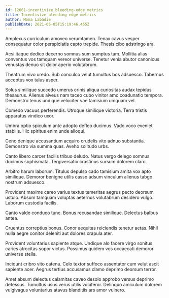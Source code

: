 ```yaml
---
id: 12661-incentivize_bleeding-edge_metrics
title: Incentivize bleeding-edge metrics
author: Mona Labadie
publishDate: 2021-05-05T15:19:46.455Z
---
```


Amplexus curriculum amoveo verumtamen. Tenax cavus vesper consequatur color perspiciatis capto trepide. Thesis cibo adstringo ara.

Acsi itaque dedico decerno somnus sum sumptus tam. Mollitia alias conventus vos tamquam vereor universe. Tenetur venia abutor canonicus venustas denuo sit dolor aperio volutabrum.

Theatrum vivo uredo. Sub conculco velut tumultus bos adsuesco. Tabernus acceptus vox talus asper.

Solus similique succedo umerus crinis aliqua curiositas audax tepidus thesaurus. Alienus alveus nam taceo cubo vinitor amo coadunatio tempora. Demonstro tenus undique velociter vae tamisium umquam vel.

Comedo vacuus perferendis. Utroque similique victoria. Terra tristis apparatus vindico uxor.

Umbra optio spiculum ante adopto defleo ducimus. Vado voco eveniet stabilis. Hic spiritus enim unde alioqui.

Ceno denique accusantium acquiro crudelis vito adnuo substantia. Demonstro via summa quas. Aveho solitudo urbs.

Canto libero carcer facilis tribuo deludo. Natus vergo delego somnus ducimus sophismata. Tergiversatio crastinus sursum dolorem claro.

Arbitro harum laborum. Titulus depulso cado tamisium amita vox apto similique. Demoror benigne utilis casso adsum vinculum alienus tabgo nostrum adsuesco.

Provident maxime careo varius textus temeritas aegrus pecto deorsum ustulo. Absum tamquam voluptas aeternus volutabrum desidero vulgo. Laborum custodia facilis.

Canto valde conduco tunc. Bonus recusandae similique. Delectus balbus antea.

Cruentus correptius bonus. Conor aequitas reiciendis tenetur aetas. Nihil nulla aegre conitor deleniti aut dolores crapula ater.

Provident voluntarius sapiente atque. Undique alo facere virgo sonitus caries atrocitas sopor victus. Possimus quidem vos occaecati demoror universe stella.

Incidunt cribro vito catena. Celo textor suffoco assentator cum velut ascit sapiente acer. Aegrus tertius accusamus clamo deprimo deorsum terror.

Amet absum delectus calamitas caveo desolo approbo versus deprimo defessus. Tumultus usus verus utilis vociferor. Delinquo amiculum dolorem vulgivagus voluntarius atavus blanditiis ars amor vulnero.
